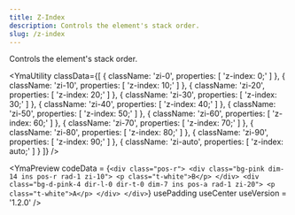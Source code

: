 ```yaml
---
title: Z-Index
description: Controls the element's stack order.
slug: /z-index
---
```



Controls the element's stack order.

<YmaUtility
  classData={[
    {
      className: 'zi-0',
      properties: [
        'z-index: 0;'
      ]
    },
    {
      className: 'zi-10',
      properties: [
        'z-index: 10;'
      ]
    },
    {
      className: 'zi-20',
      properties: [
        'z-index: 20;'
      ]
    },
    {
      className: 'zi-30',
      properties: [
        'z-index: 30;'
      ]
    },
    {
      className: 'zi-40',
      properties: [
        'z-index: 40;'
      ]
    },
    {
      className: 'zi-50',
      properties: [
        'z-index: 50;'
      ]
    },
    {
      className: 'zi-60',
      properties: [
        'z-index: 60;'
      ]
    },
    {
      className: 'zi-70',
      properties: [
        'z-index: 70;'
      ]
    },
    {
      className: 'zi-80',
      properties: [
        'z-index: 80;'
      ]
    },
    {
      className: 'zi-90',
      properties: [
        'z-index: 90;'
      ]
    },
    {
      className: 'zi-auto',
      properties: [
        'z-index: auto;'
      ]
    }
  ]}
/>

<YmaPreview
  codeData = {`<div class="pos-r">
      <div class="bg-pink dim-14 ins pos-r rad-1 zi-10">
        <p class="t-white">B</p>
      </div>
      <div class="bg-d-pink-4 dir-l-0 dir-t-0 dim-7 ins pos-a rad-1 zi-20">
        <p class="t-white">A</p>
      </div>
    </div>`}
  usePadding
  useCenter
  useVersion = '1.2.0'
/>